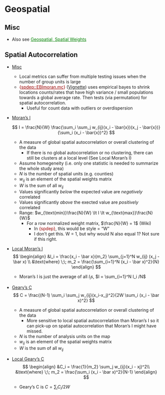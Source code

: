 # Geospatial {#sec-diag-geo .unnumbered}

## Misc {#sec-diag-geo-misc .unnumbered}

-   Also see [Geospatial, Spatial Weights](geospatial-spatial-weights.qmd#sec-geo-swgt){style="color: green"}

## Spatial Autocorrelation {#sec-diag-geo-sauto .unnumbered}

-   [Misc]{.underline}

    -   Local metrics can suffer from multiple testing issues when the number of group units is large
    -   [{]{style="color: #990000"}[spdep::EBImoran.mc](https://r-spatial.github.io/spdep/reference/EBImoran.mc.html){style="color: #990000"}[}]{style="color: #990000"} ([Vignette](https://r-spatial.github.io/spdep/articles/sids.html#probability-mapping)) uses empirical bayes to shrink locations counts/rates that have high variance / small populations towards a global average rate. Then tests (via permutation) for spatial autocorrelation.
        -   Useful for count data with outliers or overdispersion

-   [Moran's I]{.underline}

    $$
    I = \frac{N}{W} \frac{\sum_i \sum_j w_{ij}(x_i - \bar{x})(x_j - \bar{x})}{\sum_i (x_i - \bar{x})^2}
    $$

    -   A measure of global spatial autocorrelation or overall clustering of the data
        -   If there is no global autocorrelation or no clustering, there can still be clusters at a local level (See Local Moran's I)
    -   Assume homegeneity (i.e. only one statistic is needed to summarize the whole study area)
    -   $N$ is the number of spatial units (e.g. counties)
    -   $w_{ij}$ is an element of the spatial weights matrix
    -   $W$ is the sum of all $w_{ij}$
    -   Values significantly *below* the expected value are *negatively* correlated
    -   Values significantly *above* the exected value are *positively* correlated
    -   Range: $w_{\text{min}}\frac{N}{W} \lt I \lt w_{\text{max}}\frac{N}{W}$
        -   For a row normalized weight matrix, $\frac{N}{W} = 1$ (Wiki)
            -   In [{spdep}]{style="color: #990000"}, this would be [style = "W"]{.arg-text}
            -   I don't get this. W = 1, but why would N also equal 1? Not sure if this right.

-   [Local Moran's I]{.underline}\
    $$
    \begin{align}
    &I_i = \frac{x_i - \bar x}{m_2} \sum_{j=1}^N w_{ij} (x_j - \bar x) \\
    &\text{where} \;\; m_2 = \frac{\sum_{i=1}^N (x_i - \bar x)^2}{N}
    \end{align}
    $$

    -   Moran's I is just the average of all $I_i s$, $I = \sum_{i=1}^N I_i /N$

-   [Geary's C]{.underline}\
    $$
    C = \frac{(N-1) \sum_i \sum_j w_{ij}(x_i-x_j)^2}{2W \sum_i (x_i - \bar x)^2}
    $$

    -   A measure of global spatial autocorrelation or overall clustering of the data
        -   More sensitive to local spatial autocorrelation than Moran's I so it can pick-up on spatial autocorrelation that Moran's I might have missed.
    -   $N$ is the number of analysis units on the map
    -   $w_{ij}$ is an element of the spatial weights matrix
    -   $W$ is the sum of all $w_{ij}$

-   [Local Geary's C]{.underline}\
    $$
    \begin{align}
    &C_i = \frac{1}{m_2} \sum_j w_{ij}(x_i - xj)^2\\
    &\text{where} \;\; m_2 = \frac{\sum_i (x_i - \bar x)^2}{N-1}
    \end{align}
    $$

    -   Geary's C is $C=\sum_i C_i/2W$
